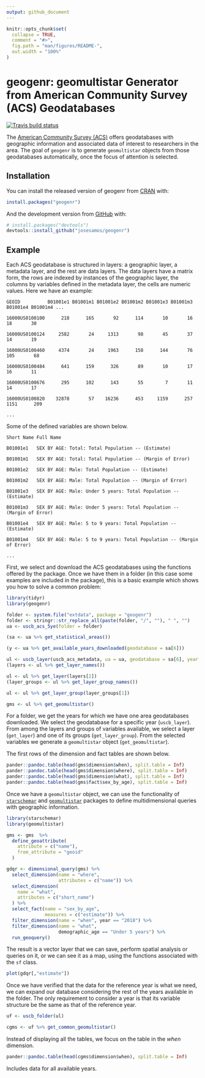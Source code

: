 ```yaml
---
output: github_document
---
```


<!-- README.md is generated from README.Rmd. Please edit that file -->

```r
knitr::opts_chunk$set(
  collapse = TRUE,
  comment = "#>",
  fig.path = "man/figures/README-",
  out.width = "100%"
)
```

# geogenr: geomultistar Generator from American Community Survey (ACS) Geodatabases

<!-- badges: start -->
[![Travis build status](https://travis-ci.com/josesamos/geogenr.svg?branch=master)](https://travis-ci.com/josesamos/geogenr)
<!-- badges: end -->

The [American Community Survey (ACS)](https://www.census.gov/programs-surveys/acs) offers geodatabases with geographic information and associated data of interest to researchers in the area. The goal of `geogenr` is to generate `geomultistar` objects from those geodatabases automatically, once the focus of attention is selected.

## Installation

You can install the released version of geogenr from [CRAN](https://CRAN.R-project.org) with:

``` r
install.packages("geogenr")
```

And the development version from [GitHub](https://github.com/) with:

``` r
# install.packages("devtools")
devtools::install_github("josesamos/geogenr")
```
## Example

Each ACS geodatabase is structured in layers: a geographic layer, a metadata layer, and the rest are data layers. The data layers have a matrix form, the rows are indexed by instances of the geographic layer, the columns by variables defined in the metadata layer, the cells are numeric values. Here we have an example:


`GEOID          B01001e1 B01001m1 B01001e2 B01001m2 B01001e3 B01001m3 B01001e4 B01001m4 ...`

`16000US0100100      218      165       92      114       10       16       18       30`

`16000US0100124     2582       24     1313       98       45       37       14       19`

`16000US0100460     4374       24     1963      158      144       76      105       68`

`16000US0100484      641      159      326       89       10       17       16       11`

`16000US0100676      295      102      143       55        7       11       14       17`

`16000US0100820    32878       57    16236      453     1159      257     1151      209`

`...`


Some of the defined variables are shown below.

`Short Name	Full Name`

`B01001e1	SEX BY AGE: Total: Total Population -- (Estimate)`

`B01001m1	SEX BY AGE: Total: Total Population -- (Margin of Error)`

`B01001e2	SEX BY AGE: Male: Total Population -- (Estimate)`

`B01001m2	SEX BY AGE: Male: Total Population -- (Margin of Error)`

`B01001e3	SEX BY AGE: Male: Under 5 years: Total Population -- (Estimate)`

`B01001m3	SEX BY AGE: Male: Under 5 years: Total Population -- (Margin of Error)`

`B01001e4	SEX BY AGE: Male: 5 to 9 years: Total Population -- (Estimate)`

`B01001m4	SEX BY AGE: Male: 5 to 9 years: Total Population -- (Margin of Error)`

`...`

First, we select and download the ACS geodatabases using the functions offered by the package. Once we have them in a folder (in this case some examples are included in the package), this is a basic example which shows you how to solve a common problem:

```r
library(tidyr)
library(geogenr)

folder <- system.file("extdata", package = "geogenr")
folder <- stringr::str_replace_all(paste(folder, "/", ""), " ", "")
ua <- uscb_acs_5ye(folder = folder)

(sa <- ua %>% get_statistical_areas())

(y <- ua %>% get_available_years_downloaded(geodatabase = sa[6]))

ul <- uscb_layer(uscb_acs_metadata, ua = ua, geodatabase = sa[6], year = 2018)
(layers <- ul %>% get_layer_names())

ul <- ul %>% get_layer(layers[2])
(layer_groups <- ul %>% get_layer_group_names())

ul <- ul %>% get_layer_group(layer_groups[1])

gms <- ul %>% get_geomultistar()
```

For a folder, we get the years for which we have one area geodatabases downloaded. We select the geodatabase for a specific year (`uscb_layer`). From among the layers and groups of variables available, we select a layer (`get_layer`) and one of its groups (`get_layer_group`). From the selected variables we generate a `geomultistar` object (`get_geomultistar`).

The first rows of the dimension and fact tables are shown below.

```r
pander::pandoc.table(head(gms$dimension$when), split.table = Inf)
pander::pandoc.table(head(gms$dimension$where), split.table = Inf)
pander::pandoc.table(head(gms$dimension$what), split.table = Inf)
pander::pandoc.table(head(gms$fact$sex_by_age), split.table = Inf)
```

Once we have a `geomultistar` object, we can use the functionality of [`starschemar`](https://CRAN.R-project.org/package=starschemar) and [`geomultistar`](https://CRAN.R-project.org/package=geomultistar) packages to define multidimensional queries with geographic information.

```r
library(starschemar)
library(geomultistar)

gms <- gms  %>%
  define_geoattribute(
    attribute = c("name"),
    from_attribute = "geoid"
  )

gdqr <- dimensional_query(gms) %>%
  select_dimension(name = "where",
                   attributes = c("name")) %>%
  select_dimension(
    name = "what",
    attributes = c("short_name")
  ) %>%
  select_fact(name = "sex_by_age",
              measures = c("estimate")) %>%
  filter_dimension(name = "when", year == "2018") %>%
  filter_dimension(name = "what",
                   demographic_age == "Under 5 years") %>%
  run_geoquery()

```

The result is a vector layer that we can save, perform spatial analysis or queries on it, or we can see it as a map, using the functions associated with the `sf` class.

```r
plot(gdqr[,"estimate"])
```

Once we have verified that the data for the reference year is what we need, we can expand our database considering the rest of the years available in the folder. The only requirement to consider a year is that its variable structure be the same as that of the reference year.

```r
uf <- uscb_folder(ul)

cgms <- uf %>% get_common_geomultistar()
```

Instead of displaying all the tables, we focus on the table in the *when* dimension.

```r
pander::pandoc.table(head(cgms$dimension$when), split.table = Inf)
```

Includes data for all available years.

